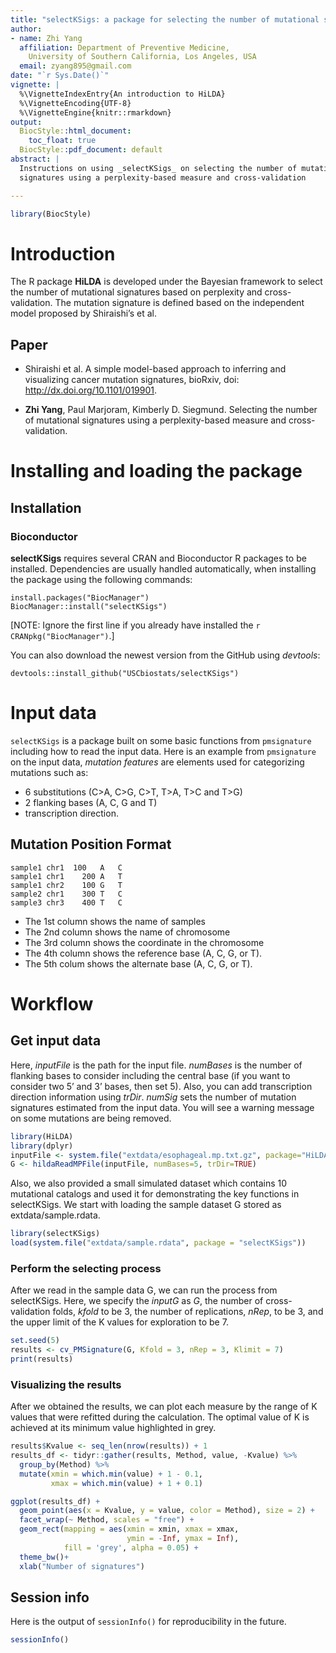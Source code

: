 ```yaml
---
title: "selectKSigs: a package for selecting the number of mutational signatures"
author: 
- name: Zhi Yang
  affiliation: Department of Preventive Medicine, 
    University of Southern California, Los Angeles, USA 
  email: zyang895@gmail.com
date: "`r Sys.Date()`"
vignette: |
  %\VignetteIndexEntry{An introduction to HiLDA}
  %\VignetteEncoding{UTF-8}
  %\VignetteEngine{knitr::rmarkdown}
output:
  BiocStyle::html_document:
    toc_float: true
  BiocStyle::pdf_document: default
abstract: | 
  Instructions on using _selectKSigs_ on selecting the number of mutational 
  signatures using a perplexity-based measure and cross-validation

---
```


```r
library(BiocStyle)
```

# Introduction

The R package **HiLDA** is developed under the Bayesian framework to select the 
number of mutational signatures based on perplexity and cross-validation. The 
mutation signature is defined based on the independent model proposed by 
Shiraishi's et al. 

## Paper

- Shiraishi et al. A simple model-based approach to inferring and visualizing 
cancer mutation signatures, bioRxiv, doi: 
[http://dx.doi.org/10.1101/019901](http://dx.doi.org/10.1101/019901).

- **Zhi Yang**, Paul Marjoram, Kimberly D. Siegmund. Selecting the number of 
mutational signatures using a perplexity-based measure and cross-validation.

# Installing and loading the package {#installation}

## Installation

### Bioconductor

**selectKSigs** requires several CRAN and Bioconductor R packages to be
installed. Dependencies are usually handled automatically, when installing the
package using the following commands:

```
install.packages("BiocManager")
BiocManager::install("selectKSigs")
```

[NOTE: Ignore the first line if you already have installed the
`r CRANpkg("BiocManager")`.]

You can also download the newest version from the GitHub using *devtools*:

```
devtools::install_github("USCbiostats/selectKSigs")
```

# Input data

`selectKSigs` is a package built on some basic functions from `pmsignature` 
including how to read the input data. Here is an example from `pmsignature` on 
the input data, *mutation features* are elements used for categorizing mutations 
such as: 
  
* 6 substitutions (C>A, C>G, C>T, T>A, T>C and T>G)
* 2 flanking bases (A, C, G and T)
* transcription direction.

## Mutation Position Format

    sample1 chr1  100	A	C	
    sample1	chr1	200	A	T	
    sample1	chr2	100	G	T	
    sample2	chr1	300	T	C	
    sample3	chr3	400	T	C	
  
* The 1st column shows the name of samples 
* The 2nd column shows the name of chromosome 
* The 3rd column shows the coordinate in the chromosome
* The 4th column shows the reference base (A, C, G, or T).
* The 5th colum shows the alternate base (A, C, G, or T).


# Workflow 
## Get input data
Here, *inputFile* is the path for the input file. *numBases* is the number of 
flanking bases to consider including the central base (if you want to consider 
two 5' and 3' bases, then set 5). Also, you can add transcription direction 
information using *trDir*. *numSig* sets the number of mutation signatures 
estimated from the input data. You will see a warning message on some mutations
are being removed. 

```r
library(HiLDA)
library(dplyr)
inputFile <- system.file("extdata/esophageal.mp.txt.gz", package="HiLDA")
G <- hildaReadMPFile(inputFile, numBases=5, trDir=TRUE)
```

Also, we also provided a small simulated dataset which contains 10 mutational 
catalogs and used it for demonstrating the key functions in selectKSigs. We start 
with loading the sample dataset G stored as extdata/sample.rdata.
```r
library(selectKSigs)
load(system.file("extdata/sample.rdata", package = "selectKSigs"))
```


### Perform the selecting process
After we read in the sample data G, we can run the process from selectKSigs. 
Here, we specify the *inputG* as *G*, the number of cross-validation folds, 
*kfold* to be 3, the number of replications, *nRep*, to be 3, and the upper 
limit of the K values for exploration to be 7. 
```r
set.seed(5)
results <- cv_PMSignature(G, Kfold = 3, nRep = 3, Klimit = 7)
print(results)
```

### Visualizing the results
After we obtained the results, we can plot each measure by the range of K values
that were refitted during the calculation. The optimal value of K is achieved at 
its minimum value highlighted in grey. 

```r
results$Kvalue <- seq_len(nrow(results)) + 1
results_df <- tidyr::gather(results, Method, value, -Kvalue) %>% 
  group_by(Method) %>%
  mutate(xmin = which.min(value) + 1 - 0.1,
         xmax = which.min(value) + 1 + 0.1)

ggplot(results_df) +
  geom_point(aes(x = Kvalue, y = value, color = Method), size = 2) +
  facet_wrap(~ Method, scales = "free") + 
  geom_rect(mapping = aes(xmin = xmin, xmax = xmax, 
                          ymin = -Inf, ymax = Inf),
            fill = 'grey', alpha = 0.05) +
  theme_bw()+
  xlab("Number of signatures")
```


## Session info
Here is the output of `sessionInfo()` for reproducibility in the future. 

```r
sessionInfo()
```



